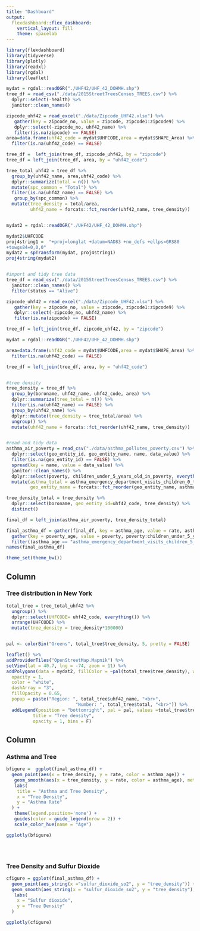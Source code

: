 ```yaml
---
title: "Dashboard"
output: 
  flexdashboard::flex_dashboard:
    vertical_layout: fill
    theme: spacelab
---
```


```r
library(flexdashboard)
library(tidyverse)
library(plotly)
library(readxl)
library(rgdal)
library(leaflet)

mydat = rgdal::readOGR("./UHF42/UHF_42_DOHMH.shp")
tree_df = read_csv("./data/2015StreetTreesCensus_TREES.csv") %>%
  dplyr::select(-health) %>%
  janitor::clean_names() 

zipcode_uhf42 = read_excel("./data/Zipcode_UHF42.xlsx") %>%
   gather(key = zipcode_no, value = zipcode, zipcode1:zipcode9) %>%
   dplyr::select(-zipcode_no, uhf42_name) %>%
   filter(is.na(zipcode) == FALSE)
area=data.frame(uhf42_code = mydat$UHFCODE,area = mydat$SHAPE_Area) %>%
  filter(is.na(uhf42_code) == FALSE)

tree_df =  left_join(tree_df, zipcode_uhf42, by = "zipcode") 
tree_df = left_join(tree_df, area, by = "uhf42_code")

tree_total_uhf42 = tree_df %>%
  group_by(uhf42_name, area,uhf42_code) %>%
  dplyr::summarize(total = n()) %>%
  mutate(spc_common = "Total") %>%
  filter(is.na(uhf42_name) == FALSE) %>%
   group_by(spc_common) %>%
  mutate(tree_density = total/area, 
         uhf42_name = forcats::fct_reorder(uhf42_name, tree_density)) 


mydat2 = rgdal::readOGR("./UHF42/UHF_42_DOHMH.shp")

mydat2$UHFCODE
proj4string1 =  "+proj=longlat +datum=NAD83 +no_defs +ellps=GRS80
+towgs84=0,0,0" 
mydat2 = spTransform(mydat, proj4string1)
proj4string(mydat2)


#import and tidy tree data
tree_df = read_csv("./data/2015StreetTreesCensus_TREES.csv") %>%
  janitor::clean_names() %>%
  filter(status == "Alive") 

zipcode_uhf42 = read_excel("./data/Zipcode_UHF42.xlsx") %>%
   gather(key = zipcode_no, value = zipcode, zipcode1:zipcode9) %>%
   dplyr::select(-zipcode_no, uhf42_name) %>%
   filter(is.na(zipcode) == FALSE)

tree_df = left_join(tree_df, zipcode_uhf42, by = "zipcode") 

mydat = rgdal::readOGR("./UHF42/UHF_42_DOHMH.shp")

area=data.frame(uhf42_code = mydat$UHFCODE,area = mydat$SHAPE_Area) %>%
  filter(is.na(uhf42_code) == FALSE)

tree_df = left_join(tree_df, area, by = "uhf42_code")


#tree density
tree_density = tree_df %>%
  group_by(boroname, uhf42_name, uhf42_code, area) %>%
  dplyr::summarize(tree_total = n()) %>%
  filter(is.na(uhf42_name) == FALSE) %>%
  group_by(uhf42_name) %>%
  dplyr::mutate(tree_density = tree_total/area) %>%
  ungroup() %>%
  mutate(uhf42_name = forcats::fct_reorder(uhf42_name, tree_density))


#read and tidy data
asthma_air_poverty = read_csv("./data/asthma_pollutes_poverty.csv") %>%
  dplyr::select(geo_entity_id, geo_entity_name, name, data_value) %>%
  filter(is.na(geo_entity_id) == FALSE) %>%
  spread(key = name, value = data_value) %>%
  janitor::clean_names() %>%
  dplyr::select(poverty, children_under_5_years_old_in_poverty, everything()) %>%
  mutate(asthma_total = asthma_emergency_department_visits_children_0_to_4_yrs_old + asthma_emergency_department_visits_children_5_to_14_yrs_old,
         geo_entity_name = forcats::fct_reorder(geo_entity_name, asthma_total))

tree_density_total = tree_density %>%
  dplyr::select(boroname, geo_entity_id=uhf42_code, tree_density) %>%
  distinct()

final_df = left_join(asthma_air_poverty, tree_density_total)

final_asthma_df = gather(final_df, key = asthma_age, value = rate, asthma_emergency_department_visits_children_0_to_4_yrs_old:asthma_emergency_department_visits_children_5_to_14_yrs_old) %>%
  gather(key = poverty_age, value = poverty, poverty:children_under_5_years_old_in_poverty) %>%
  filter((asthma_age == "asthma_emergency_department_visits_children_5_to_14_yrs_old"&poverty_age == "poverty")|(asthma_age == "asthma_emergency_department_visits_children_0_to_4_yrs_old"& poverty_age == "children_under_5_years_old_in_poverty"))
names(final_asthma_df)

theme_set(theme_bw())
```


Column {data-width=450}
---------------------------------------------------------------------

### Tree distribution in New York

```r

total_tree = tree_total_uhf42 %>%
  ungroup() %>%
  dplyr::select(UHFCODE= uhf42_code, everything()) %>%
  arrange(UHFCODE) %>%
  mutate(tree_density = tree_density*100000)


pal <- colorBin("Greens", total_tree$tree_density, 5, pretty = FALSE)

leaflet() %>% 
addProviderTiles("OpenStreetMap.Mapnik") %>%
setView(lat = 40.7, lng = -74, zoom = 11) %>%
addPolygons(data = mydat2, fillColor = ~pal(total_tree$tree_density), weight = 1,
  opacity = 1,
  color = "white",
  dashArray = "3",
  fillOpacity = 0.65, 
  popup = paste("Region: ", total_tree$uhf42_name, "<br>",
                          "Number: ", total_tree$total, "<br>")) %>%
  addLegend(position = "bottomright", pal = pal, values =total_tree$tree_density,
          title = "Tree density",
          opacity = 1, bins = F)

```


Column {data-width=350}
-----------------------------------------------------------------------

### Asthma and Tree

```r

bfigure =  ggplot(final_asthma_df) +
  geom_point(aes(x = tree_density, y = rate, color = asthma_age)) +
   geom_smooth(aes(x = tree_density, y = rate, color = asthma_age), method = "lm",se = F) +
   labs(
    title = "Asthma and Tree Density",
    x = "Tree Density",
    y = "Asthma Rate"
  ) +
   theme(legend.position='none') +
   guides(color = guide_legend(nrow = 2)) +
   scale_color_hue(name = "Age")

ggplotly(bfigure)





```

### Tree Density and Sulfur Dioxide

```r

cfigure = ggplot(final_asthma_df) +
  geom_point(aes_string(x ="sulfur_dioxide_so2", y = "tree_density")) +
  geom_smooth(aes_string(x = "sulfur_dioxide_so2", y = "tree_density"), method = "lm", se = F, color = "#2c7fb8") +
   labs(
    x = "Sulfur dioxide",
    y = "Tree Density"
  ) 

ggplotly(cfigure)
```